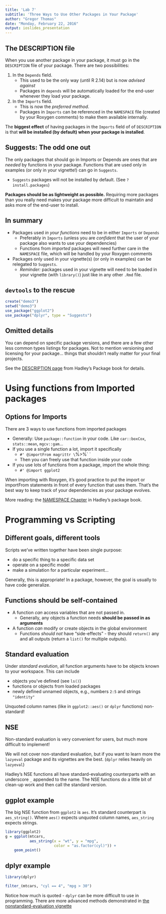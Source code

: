 ```yaml
---
title: 'Lab 7'
subtitle: 'Three Ways to Use Other Packages in Your Package'
author: "Gregor Thomas"
date: "Monday, February 22, 2016"
output: ioslides_presentation
---
```


## The DESCRIPTION file

When you use another package in your package, it must go in the `DESCRIPTION` file of your package. There are two possibilities: 

1. In the `Depends` field.
    - This used to be the only way (until R 2.14) but is now *advised against*
    - Packages in `depends` will be automatically loaded for the end-user whenever they load your package.
2. In the `Imports` field.
    - This is now the *preferred method*.
    - Packages in `Imports` can be referenced in the `NAMESPACE` file (created by your Roxygen comments) to make them available internally.
    
The **biggest effect** of having packages in the `Imports` field of of `DESCRIPTION` is that **will be installed (by default) when your package is installed**.

## Suggests: The odd one out

The only packages that should go in Imports or Depends are ones that are *needed* by functions in your package. Functions that are used only in examples (or only in your vignette!) can go in `Suggests`.

- `Suggests` packages will not be installed by default. (See `?install.packages`)

**Packages should be as lightweight as possible.** Requiring more packages than you really need makes your package more difficult to maintatin and asks more of the end-user to install.

## In summary

- Packages used *in your functions* need to be in either `Imports` or `Depends`
    - Preferably in `Imports` (unless you are *confident* that the user of your package also wants to use your dependencies)
    - Functions from *imported* packages will need further care in the `NAMESPACE` file, which will be handled by your Roxygen comments
- Packages only used in your vignette(s) (or only in examples) can be relegated to `Suggests`.
    - *Reminder:* packages used in your vignette will need to be loaded in your vignette (with `library()`) just like in any other `.Rmd` file.
    
## `devtools` to the rescue

```r
create("demo3")
setwd("demo3")
use_package("ggplot2")
use_package("dplyr", type = "Suggests")
```

## Omitted details

You can depend on specific package versions, and there are a few other less common types listings for packages. Not to mention versioning and licensing for your package... things that shouldn't really matter for your final projects.

See the [DESCRIPTION page](http://r-pkgs.had.co.nz/description.html) from Hadley's Package book for details.

# Using functions from Imported packages

## Options for Imports {.smaller}

There are 3 ways to use functions from imported packages

- Generally: Use `package::function` in your code. Like `car::boxCox`, `stats::mean`, `mgcv::gam`...
- If you use a single function a lot, import it specifically
     - `#' @importFrom magrittr \`%>%\` `
     - Then you can freely use that function inside your code
- If you use lots of functions from a package, import the whole thing:
     - `#' @import ggplot2`
     
When importing with Roxygen, it's good practice to put the import or importFrom statements in front of every function that uses them. That's the best way to keep track of your dependencies as your package evolves.

More reading: the [NAMESPACE Chapter](http://r-pkgs.had.co.nz/namespace.html#namespace) in Hadley's package book.

# Programming vs Scripting

## Different goals, different tools

Scripts we've written together have been single purpose:

- do a specific thing to a specific data set
- operate on a specific model
- make a simulation for a particular experiment...

Generally, this is appropriate! In a package, however, the goal is usually to have code generalize.

## Functions should be self-contained

- A function *can* access variables that are not passed in.
    - Generally, any objects a function needs **should be passed in as arguments**
- A function *can* modify or create objects in the global environment
    - Functions *should not* have "side-effects" - they should `return()` any and all outputs (return a `list()` for multiple outputs).

## Standard evaluation

Under *standard evalution*, all function arguments have to be objects known to your workspace. This can include

- objects you've defined (see `ls()`)
- functions or objects from loaded packages
- newly defined unnamed objects, e.g., numbers `2:5` and strings `"identity"`

Unquoted column names (like in `ggplot2::aes()` or `dplyr` functions) non-standard!

## NSE

Non-standard evaluation is very convenient for users, but much more difficult to implement!

We will not cover non-standard evaluation, but if you want to learn more the `lazyeval` package and its vignettes are the best. (`dplyr` relies heavily on `lazyeval`)

Hadley's NSE functions all have standard-evaluating counterparts with an underscore `_` appended to the name. The NSE functions do a little bit of clean-up work and then call the standard version.

## ggplot example

The big NSE function from `ggplot2` is `aes`. It's standard counterpart is `aes_string()`. Where `aes()` expects unquoted column names, `aes_string` expects strings.

```r
library(ggplot2)
g = ggplot(mtcars,
           aes_string(x = "wt", y = "mpg",
                      color = "as.factor(cyl)")) +
    geom_point()
```

## dplyr example

```r
library(dplyr)
```


```r
filter_(mtcars, "cyl == 4", "mpg > 30")
```

Notice how much is quoted - `dplyr` can be more difficult to use in programming. There are more advanced methods demonstrated in [the nonstandard-evaluation vignette](https://cran.r-project.org/web/packages/dplyr/vignettes/nse.html)



